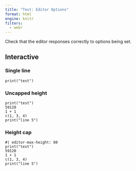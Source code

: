 ```yaml
---
title: "Test: Editor Options"
format: html
engine: knitr
filters:
  - webr
---
```


Check that the editor responses correctly to options being set. 

## Interactive


### Single line

```webr-r
print("test")
```


### Uncapped height


```webr-r
print("test")
59120
1 + 1
c(1, 3, 4)
print("line 5")
```


### Height cap

```webr-r
#| editor-max-height: 80
print("test")
59120
1 + 1
c(1, 3, 4)
print("line 5")
```
